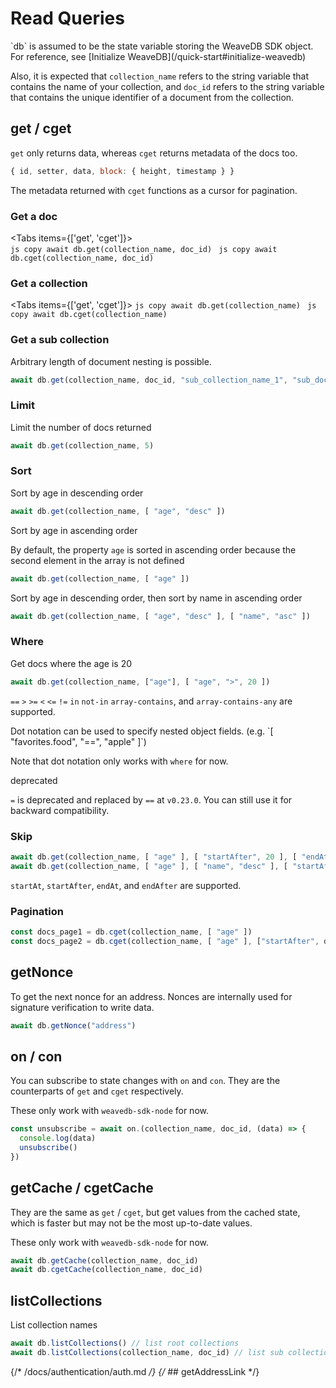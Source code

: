 
# Read Queries

<Callout type="info" emoji="💡">
`db` is assumed to be the state variable storing the WeaveDB SDK object. For reference, see [Initialize WeaveDB](/quick-start#initialize-weavedb)

Also, it is expected that `collection_name` refers to the string variable that contains the name of your collection, and `doc_id` refers to the string variable that contains the unique identifier of a document from the collection.
</Callout>

## get / cget

`get` only returns data, whereas `cget` returns metadata of the docs too.

```js copy
{ id, setter, data, block: { height, timestamp } }
```

The metadata returned with `cget` functions as a cursor for pagination.

### Get a doc

<Tabs items={['get', 'cget']}>
  <Tab>  
    ```js copy
    await db.get(collection_name, doc_id)
    ```
  </Tab>
  <Tab>
    ```js copy
    await db.cget(collection_name, doc_id)
    ```
  </Tab>
</Tabs>

### Get a collection

<Tabs items={['get', 'cget']}>
  <Tab>
    ```js copy
    await db.get(collection_name)
    ```
  </Tab>
  <Tab>
    ```js copy
    await db.cget(collection_name)
    ```
  </Tab>
</Tabs>

### Get a sub collection

Arbitrary length of document nesting is possible.

```js copy
await db.get(collection_name, doc_id, "sub_collection_name_1", "sub_doc_id_1", "sub_collection_name_2")
```

### Limit

Limit the number of docs returned

```js copy
await db.get(collection_name, 5)
```

### Sort

Sort by age in descending order
```js copy
await db.get(collection_name, [ "age", "desc" ])
```

Sort by age in ascending order

By default, the property `age` is sorted in ascending order because the second element in the array is not defined

```js copy
await db.get(collection_name, [ "age" ])
```

Sort by age in descending order, then sort by name in ascending order

```js copy
await db.get(collection_name, [ "age", "desc" ], [ "name", "asc" ])
```

### Where

Get docs where the age is 20

```js copy
await db.get(collection_name, ["age"], [ "age", ">", 20 ])
```

`==` `>` `>=` `<` `<=` `!=` `in` `not-in` `array-contains`, and `array-contains-any` are supported.

<Callout type="info" emoji="💡">
Dot notation can be used to specify nested object fields. (e.g. `[ "favorites.food", "==", "apple" ]`)
 
Note that dot notation only works with `where` for now.
</Callout>

<Callout type="warning" emoji="⚠️">
deprecated

`=` is deprecated and replaced by `==` at `v0.23.0`. You can still use it for backward compatibility.
</Callout>

### Skip

```js copy
await db.get(collection_name, [ "age" ], [ "startAfter", 20 ], [ "endAt", 60 ])
await db.get(collection_name, [ "age" ], [ "name", "desc" ], [ "startAfter", 20, "Bob" ])
```

`startAt`, `startAfter`, `endAt`, and `endAfter` are supported.

### Pagination

```js copy
const docs_page1 = db.cget(collection_name, [ "age" ])
const docs_page2 = db.cget(collection_name, [ "age" ], ["startAfter", docs_page1[docs_page1.length - 1]])
```
## getNonce

To get the next nonce for an address. Nonces are internally used for signature verification to write data.

```js copy
await db.getNonce("address")
```

## on / con

You can subscribe to state changes with `on` and `con`. They are the counterparts of `get` and `cget` respectively.

These only work with `weavedb-sdk-node` for now.

```js
const unsubscribe = await on.(collection_name, doc_id, (data) => {
  console.log(data)
  unsubscribe()
})
```

## getCache / cgetCache

They are the same as `get` / `cget`, but get values from the cached state, which is faster but may not be the most up-to-date values.

These only work with `weavedb-sdk-node` for now.

```js
await db.getCache(collection_name, doc_id)
await db.cgetCache(collection_name, doc_id)
```

## listCollections

List collection names

```js copy
await db.listCollections() // list root collections
await db.listCollections(collection_name, doc_id) // list sub collections
```
{/* /docs/authentication/auth.md */}
{/* ## getAddressLink */}

